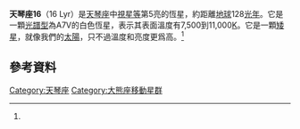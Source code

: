 {{Starbox begin |
   name=16 Lyrae<ref name="a">{{cite web |
 title=Simbad Query Result |
 work=Simbad |
 url=http://simbad.u-strasbg.fr/simbad/sim-id?protocol=html&Ident=*+16+Lyr&NbIdent=1&Radius=2&Radius.unit=arcmin&submit=submit+id |
 accessdate=October 15, 2007 |
 archive-date=2016-03-04 |
 archive-url=https://web.archive.org/web/20160304141251/http://simbad.u-strasbg.fr/simbad/sim-id?protocol=html&Ident=*+16+Lyr&NbIdent=1&Radius=2&Radius.unit=arcmin&submit=submit+id |
 dead-url=no }}</ref> }}
{{Starbox observe |
  epoch=J2000.0 |
  constell=[[Lyra_(constellation)|Lyra]] |
  ra=19h 1m 26.3713s |
  dec=+46° 56' 05.325" |
  appmag_v=5.013 }}
{{Starbox character |
  class=A7V |
  b-v=+0.19 |
  u-b=+0.09 |}}
{{Starbox astrometry |
  radial_v=7.6 |
  prop_mo_ra=13.58 |
  prop_mo_dec=-86.10 |
  parallax=25.54 |
  p_error=0.46 |}}
{{Starbox catalog |
  names=16 Lyrae, [[Harvard_Revised_catalogue|HR]] 7215, [[Bonner_Durchmusterung|BD]]+46°2602, [[Henry_Draper_catalogue|HD]] 177196, [[Smithsonian_Astrophysical_Observatory_Star_Catalog|SAO]] 48011, [[Hipparcos_catalogue|HIP]] 93408, GC 26181, [[Guide_Star_Catalog|GSC]] 03545-03041 }}
{{Starbox end}}

'''天琴座16'''（16 Lyr）是[[天琴座|天琴座]]中[[視星等|視星等]]第5亮的恆星，約距離[[地球|地球]]128[[光年|光年]]。它是一顆[[光譜型|光譜型]]為A7V的白色恆星，表示其表面溫度有7,500到11,000[[開氏度|K]]。它是一顆[[矮星|矮星]]，就像我們的[[太陽|太陽]]，只不過溫度和亮度更爲高。<ref name="a"/>

==參考資料==
<references/>

{{星官|辇道|5|9}}
[[Category:天琴座|Category:天琴座]]
[[Category:大熊座移動星群|Category:大熊座移動星群]]